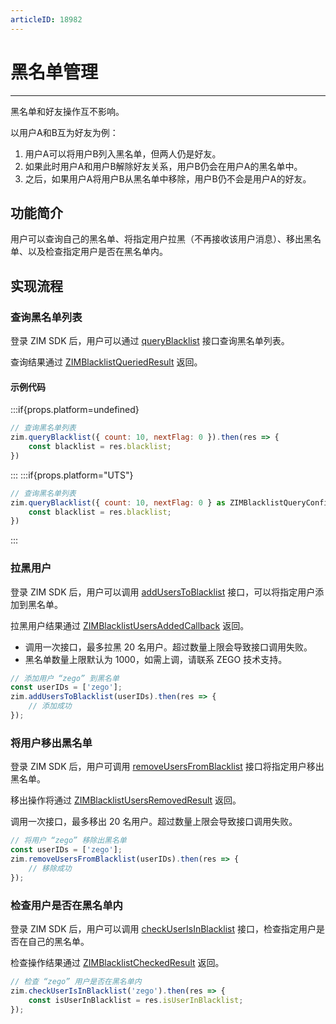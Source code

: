 ```yaml
---
articleID: 18982
---
```


# 黑名单管理

- - -

<Note title="说明">

黑名单和好友操作互不影响。   

以用户​​A和B互为好友为例：

1. 用户A可以将用户B列入黑名单，但两人仍是好友。
2. 如果此时用户A和用户B解除好友关系，用户B仍会在用户A的黑名单中。
3. 之后，如果用户A将用户B从黑名单中移除，用户B仍不会是用户A的好友。
</Note>

## 功能简介

用户可以查询自己的黑名单、将指定用户拉黑（不再接收该用户消息）、移出黑名单、以及检查指定用户是否在黑名单内。

## 实现流程

### 查询黑名单列表

登录 ZIM SDK 后，用户可以通过 [queryBlacklist](@queryBlacklist) 接口查询黑名单列表。

查询结果通过 [ZIMBlacklistQueriedResult](@-ZIMBlacklistQueriedResult) 返回。

#### 示例代码

:::if{props.platform=undefined}
```js title= "示例代码"
// 查询黑名单列表
zim.queryBlacklist({ count: 10, nextFlag: 0 }).then(res => {
    const blacklist = res.blacklist;
})
```
:::
:::if{props.platform="UTS"}
```js title= "示例代码"
// 查询黑名单列表
zim.queryBlacklist({ count: 10, nextFlag: 0 } as ZIMBlacklistQueryConfig).then(res => {
    const blacklist = res.blacklist;
})
```
:::

### 拉黑用户

登录 ZIM SDK 后，用户可以调用 [addUsersToBlacklist](@addUsersToBlacklist) 接口，可以将指定用户添加到黑名单。

拉黑用户结果通过 [ZIMBlacklistUsersAddedCallback](@-ZIMBlacklistUsersAddedResult) 返回。

<Warning title="注意">

- 调用一次接口，最多拉黑 20 名用户。超过数量上限会导致接口调用失败。
- 黑名单数量上限默认为 1000，如需上调，请联系 ZEGO 技术支持。
</Warning>

```js title= "示例代码"
// 添加用户 “zego” 到黑名单
const userIDs = ['zego'];
zim.addUsersToBlacklist(userIDs).then(res => {
    // 添加成功
});
```

### 将用户移出黑名单

登录 ZIM SDK 后，用户可调用 [removeUsersFromBlacklist](@removeUsersFromBlacklist) 接口将指定用户移出黑名单。

移出操作将通过 [ZIMBlacklistUsersRemovedResult](@-ZIMBlacklistUsersRemovedResult) 返回。

<Warning title="注意">

调用一次接口，最多移出 20 名用户。超过数量上限会导致接口调用失败。
</Warning>


```js title= "示例代码"
// 将用户 “zego” 移除出黑名单
const userIDs = ['zego'];
zim.removeUsersFromBlacklist(userIDs).then(res => {
    // 移除成功
});
```

### 检查用户是否在黑名单内

登录 ZIM SDK 后，用户可以调用 [checkUserIsInBlacklist](@checkUserIsInBlacklist) 接口，检查指定用户是否在自己的黑名单。

检查操作结果通过 [ZIMBlacklistCheckedResult](@-ZIMBlacklistCheckedResult) 返回。


```js title= "示例代码"
// 检查 “zego” 用户是否在黑名单内 
zim.checkUserIsInBlacklist('zego').then(res => {
    const isUserInBlacklist = res.isUserInBlacklist;
});
```
